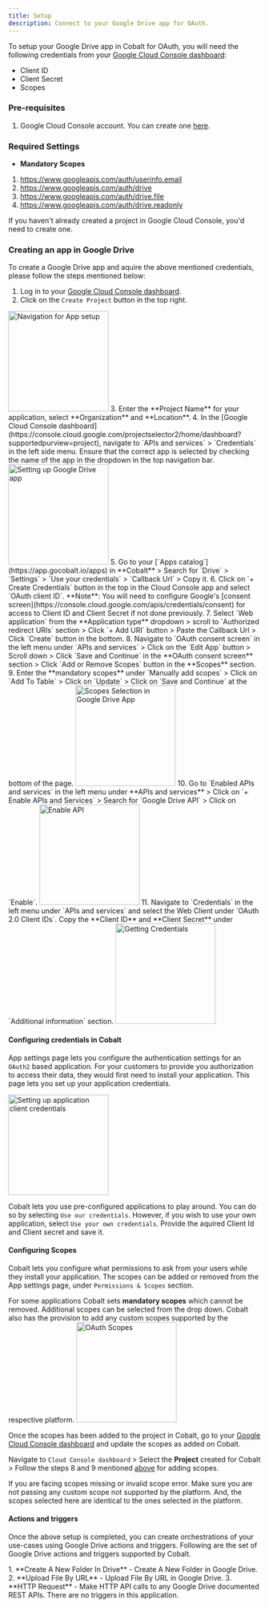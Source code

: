 ```yaml
---
title: Setup
description: Connect to your Google Drive app for OAuth.
---
```

To setup your Google Drive app in Cobalt for OAuth, you will need the following credentials from your [Google Cloud Console dashboard](https://console.cloud.google.com/projectselector2/home/dashboard?supportedpurview=project):
- Client ID
- Client Secret
- Scopes

### Pre-requisites

1. Google Cloud Console account. You can create one [here](https://cloud.google.com/cloud-console/).

### Required Settings

* **Mandatory Scopes** 
1. https://www.googleapis.com/auth/userinfo.email
2. https://www.googleapis.com/auth/drive
3. https://www.googleapis.com/auth/drive.file
4. https://www.googleapis.com/auth/drive.readonly

<Info>If you haven't already created a project in Google Cloud Console, you'd need to create one.</Info>

### Creating an app in Google Drive

To create a Google Drive app and aquire the above mentioned credentials, please follow the steps mentioned below:

1. Log in to your [Google Cloud Console dashboard](https://console.cloud.google.com/projectselector2/home/dashboard?supportedpurview=project).
2. Click on the `Create Project` button in the top right.
<img height="200" src="/images/Googledrive/drive_navigation.png" alt="Navigation for App setup"/>
3. Enter the **Project Name** for your application, select **Organization** and **Location**. 
4. In the [Google Cloud Console dashboard](https://console.cloud.google.com/projectselector2/home/dashboard?supportedpurview=project), navigate to `APIs and services` > `Credentials` in the left side menu.
<Warning>
Ensure that the correct app is selected by checking the name of the app in the dropdown in the top navigation bar.
</Warning>
<img height="200" src="/images/Googledrive/drive_config.png" alt="Setting up Google Drive app"/>
5. Go to your [`Apps catalog`](https://app.gocobalt.io/apps) in **Cobalt** > Search for `Drive` > `Settings` > `Use your credentials` > `Callback Url` > Copy it.
6. Click on `+ Create Credentials` button in the top in the Cloud Console app and select `OAuth client ID`.
<Info>
**Note**: You will need to configure Google's [consent screen](https://console.cloud.google.com/apis/credentials/consent) for access to Client ID and Client Secret if not done previously.
</Info>
7. Select `Web application` from the **Application type** dropdown > scroll to `Authorized redirect URIs` section > Click `+ Add URI` button > Paste the Callback Url > Click `Create` button in the bottom.
8. Navigate to `OAuth consent screen` in the left menu under `APIs and services` > Click on the `Edit App` button > Scroll down > Click `Save and Continue` in the **OAuth consent screen** section > Click `Add or Remove Scopes` button in the **Scopes** section.
9. Enter the **mandatory scopes** under `Manually add scopes` > Click on `Add To Table` > Click on `Update` > Click on `Save and Continue` at the bottom of the page.

<img height="200" src="/images/Googledrive/drive_setscopes.png" alt="Scopes Selection in Google Drive App"/>
10. Go to `Enabled APIs and services` in the left menu under **APIs and services** > Click on `+ Enable APIs and Services` > Search for `Google Drive API` > Click on `Enable`.
<img height="200" src="/images/Googledrive/drive_api.png" alt="Enable API"/>
11. Navigate to `Credentials` in the left menu under `APIs and services` and select the Web Client under `OAuth 2.0 Client IDs`. Copy the **Client ID** and **Client Secret** under `Additional information` section.
<img height="200" src="/images/Googledrive/drive_credentials.png" alt="Getting Credentials"/>

#### Configuring credentials in Cobalt
App settings page lets you configure the authentication settings for an `OAuth2` based application. For your customers to provide you authorization to access their data,
they would first need to install your application. This page lets you set up your application credentials.

<img height="200" src="/images/Googledrive/drive_scopes.png" alt="Setting up application client credentials"/>

Cobalt lets you use pre-configured applications to play around. You can do so by selecting `Use our credentials`. However, if you wish to use your own application,
select `Use your own credentials`. Provide the aquired Client Id and Client secret and save it.

#### Configuring Scopes
Cobalt lets you configure what permissions to ask from your users while they install your application. The scopes can be added or removed from the App settings page, under `Permissions & Scopes`
section. 

For some applications Cobalt sets **mandatory scopes** which cannot be removed. Additional scopes can be selected from the drop down. Cobalt also has the provision to add any 
custom scopes supported by the respective platform.
<img height="200" src="/images/Googledrive/drive_scopes.png" alt="OAuth Scopes"/>

Once the scopes has been added to the project in Cobalt, go to your [Google Cloud Console dashboard](https://console.cloud.google.com/projectselector2/home/dashboard?supportedpurview=project) and update the scopes as added on Cobalt.

Navigate to  `Cloud Console dashboard` > Select the **Project** created for Cobalt > Follow the steps 8 and 9 mentioned [above](https://docs.gocobalt.io/resources/integration-providers/google_drive#creating-an-app-in-google-drive) for adding scopes. 

<Warning>
If you are facing scopes missing or invalid scope error. Make sure you are not passing any custom scope not supported by the platform. And, the scopes selected here are
identical to the ones selected in the platform.
</Warning>

#### Actions and triggers
Once the above setup is completed, you can create orchestrations of your use-cases using Google Drive actions and triggers. Following are the set of Google Drive actions and triggers
supported by Cobalt.

<Tabs>
  <Tab title="Actions">
  <AccordionGroup>
  <Accordion title="Folders">
    1. **Create A New Folder In Drive** - Create A New Folder in Google Drive.
    </Accordion>
    <Accordion title="Files">
     2. **Upload File By URL** - Upload File By URL in Google Drive.
     </Accordion>
     <Accordion title="Others">
    3. **HTTP Request** - Make HTTP API calls to any Google Drive documented REST APIs.
     </Accordion>
</AccordionGroup>
  </Tab>

  <Tab title="Triggers">
         There are no triggers in this application.
  </Tab>
</Tabs>